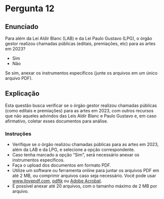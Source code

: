 # Pergunta 12

## Enunciado

Para além da Lei Aldir Blanc (LAB) e da Lei Paulo Gustavo (LPG), o órgão gestor realizou chamadas públicas (editais, premiações, etc) para as artes em 2023?

* Sim
* Não

Se sim, anexar os instrumentos específicos (junte os arquivos em um único arquivo PDF).

## Explicação

Esta questão busca verificar se o órgão gestor realizou chamadas públicas (como editais e premiações) para as artes em 2023, com outros recursos que não aqueles advindos das Leis Aldir Blanc e Paulo Gustavo e, em caso afirmativo, coletar esses documentos para análise.

### Instruções

* Verifique se o órgão realizou chamadas públicas para as artes em 2023, além da LAB e da LPG, e selecione a opção correspondente.
* Caso tenha marcado a opção "Sim", será necessário anexar os instrumentos específicos.
* Faça o upload dos documentos em formato PDF.
* Utilize um software ou ferramenta online para juntar os arquivos PDF em até 2 MB, ou comprimir  arquivos caso seja necessário. Você pode usar [www.ilovepdf.com](https://www.ilovepdf.com/), [pdftk](https://www.pdflabs.com/tools/pdftk-the-pdf-toolkit/) ou [Adobe Acrobat](https://www.adobe.com/br/acrobat.html).
* É possível anexar até 20 arquivos, com o tamanho máximo de 2 MB por arquivo.

